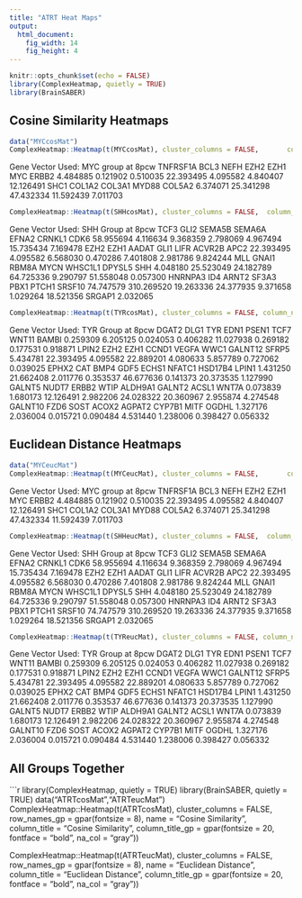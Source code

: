 ```yaml
---
title: "ATRT Heat Maps"
output: 
  html_document:
    fig_width: 14
    fig_height: 4
---
```


```r
knitr::opts_chunk$set(echo = FALSE)
library(ComplexHeatmap, quietly = TRUE)
library(BrainSABER)

```

## Cosine Similarity Heatmaps
```r
data("MYCcosMat")
ComplexHeatmap::Heatmap(t(MYCcosMat), cluster_columns = FALSE,       column_names_gp = gpar(fontsize = 8), name = "MYC Group", column_title = "MYC Group", column_title_gp = gpar(fontsize = 20, fontface = "bold"))
```


Gene Vector Used: MYC group at 8pcw
TNFRSF1A      BCL3      NEFH      EZH2      EZH1       MYC     ERBB2 
 4.484885  0.121902  0.510035 22.393495  4.095582  4.840407 12.126491 
     SHC1    COL1A2    COL3A1     MYD88    COL5A2 
 6.374071 25.341298 47.432334 11.592439  7.011703 
 

``` r
ComplexHeatmap::Heatmap(t(SHHcosMat), cluster_columns = FALSE,  column_names_gp = gpar(fontsize = 8), name = "SHH Group", column_title = "SHH Group", column_title_gp = gpar(fontsize = 20, fontface = "bold"))
```

Gene Vector Used: SHH Group at 8pcw
 TCF3       GLI2     SEMA5B     SEMA6A      EFNA2     CRNKL1       CDK6 
 58.955694   4.116634   9.368359   2.798069   4.967494  15.735434   7.169478 
      EZH2       EZH1      AADAT       GLI1       LIFR     ACVR2B       APC2 
 22.393495   4.095582   6.568030   0.470286   7.401808   2.981786   9.824244 
       MLL      GNAI1      RBM8A       MYCN    WHSC1L1     DPYSL5        SHH 
  4.048180  25.523049  24.182789  64.725336   9.290797  51.558048   0.057300 
   HNRNPA3        ID4      ARNT2      SF3A3       PBX1      PTCH1     SRSF10 
 74.747579 310.269520  19.263336  24.377935   9.371658   1.029264  18.521356 
    SRGAP1 
  2.032065 

```r
ComplexHeatmap::Heatmap(t(TYRcosMat), cluster_columns = FALSE, column_names_gp = gpar(fontsize = 8), name = "TYR Group", column_title = "TYR Group",  column_title_gp = gpar(fontsize = 20, fontface = "bold"))
```

Gene Vector Used: TYR Group at 8pcw
    DGAT2      DLG1       TYR      EDN1     PSEN1      TCF7     WNT11     BAMBI 
 0.259309  6.205125  0.024053  0.406282 11.027938  0.269182  0.177531  0.918871 
    LPIN2      EZH2      EZH1     CCND1     VEGFA      WWC1   GALNT12     SFRP5 
 5.434781 22.393495  4.095582 22.889201  4.080633  5.857789  0.727062  0.039025 
    EPHX2       CAT      BMP4      GDF5     ECHS1    NFATC1   HSD17B4     LPIN1 
 1.431250 21.662408  2.011776  0.353537 46.677636  0.141373 20.373535  1.127990 
   GALNT5     NUDT7     ERBB2      WTIP   ALDH9A1    GALNT2     ACSL1     WNT7A 
 0.073839  1.680173 12.126491  2.982206 24.028322 20.360967  2.955874  4.274548 
  GALNT10      FZD6      SOST     ACOX2    AGPAT2    CYP7B1      MITF     OGDHL 
 1.327176  2.036004  0.015721  0.090484  4.531440  1.238006  0.398427  0.056332 

## Euclidean Distance Heatmaps

```r
data("MYCeucMat")
ComplexHeatmap::Heatmap(t(MYCeucMat), cluster_columns = FALSE,       column_names_gp = gpar(fontsize = 8), name = "MYC Group", column_title = "MYC Group", column_title_gp = gpar(fontsize = 20, fontface = "bold"))
```


Gene Vector Used: MYC group at 8pcw
TNFRSF1A      BCL3      NEFH      EZH2      EZH1       MYC     ERBB2 
 4.484885  0.121902  0.510035 22.393495  4.095582  4.840407 12.126491 
     SHC1    COL1A2    COL3A1     MYD88    COL5A2 
 6.374071 25.341298 47.432334 11.592439  7.011703 
 

``` r
ComplexHeatmap::Heatmap(t(SHHeucMat), cluster_columns = FALSE,  column_names_gp = gpar(fontsize = 8), name = "SHH Group", column_title = "SHH Group", column_title_gp = gpar(fontsize = 20, fontface = "bold"))
```

Gene Vector Used: SHH Group at 8pcw
 TCF3       GLI2     SEMA5B     SEMA6A      EFNA2     CRNKL1       CDK6 
 58.955694   4.116634   9.368359   2.798069   4.967494  15.735434   7.169478 
      EZH2       EZH1      AADAT       GLI1       LIFR     ACVR2B       APC2 
 22.393495   4.095582   6.568030   0.470286   7.401808   2.981786   9.824244 
       MLL      GNAI1      RBM8A       MYCN    WHSC1L1     DPYSL5        SHH 
  4.048180  25.523049  24.182789  64.725336   9.290797  51.558048   0.057300 
   HNRNPA3        ID4      ARNT2      SF3A3       PBX1      PTCH1     SRSF10 
 74.747579 310.269520  19.263336  24.377935   9.371658   1.029264  18.521356 
    SRGAP1 
  2.032065 

```r
ComplexHeatmap::Heatmap(t(TYReucMat), cluster_columns = FALSE, column_names_gp = gpar(fontsize = 8), name = "TYR Group", column_title = "TYR Group",  column_title_gp = gpar(fontsize = 20, fontface = "bold"))
```

Gene Vector Used: TYR Group at 8pcw
    DGAT2      DLG1       TYR      EDN1     PSEN1      TCF7     WNT11     BAMBI 
 0.259309  6.205125  0.024053  0.406282 11.027938  0.269182  0.177531  0.918871 
    LPIN2      EZH2      EZH1     CCND1     VEGFA      WWC1   GALNT12     SFRP5 
 5.434781 22.393495  4.095582 22.889201  4.080633  5.857789  0.727062  0.039025 
    EPHX2       CAT      BMP4      GDF5     ECHS1    NFATC1   HSD17B4     LPIN1 
 1.431250 21.662408  2.011776  0.353537 46.677636  0.141373 20.373535  1.127990 
   GALNT5     NUDT7     ERBB2      WTIP   ALDH9A1    GALNT2     ACSL1     WNT7A 
 0.073839  1.680173 12.126491  2.982206 24.028322 20.360967  2.955874  4.274548 
  GALNT10      FZD6      SOST     ACOX2    AGPAT2    CYP7B1      MITF     OGDHL 
 1.327176  2.036004  0.015721  0.090484  4.531440  1.238006  0.398427  0.056332 


## All Groups Together

```r
library(ComplexHeatmap, quietly = TRUE)
library(BrainSABER, quietly = TRUE)
data("ATRTcosMat","ATRTeucMat")
ComplexHeatmap::Heatmap(t(ATRTcosMat), cluster_columns = FALSE, row_names_gp = gpar(fontsize = 8), name = "Cosine Similarity", column_title = "Cosine Similarity", column_title_gp = gpar(fontsize = 20, fontface = "bold", na_col = "gray"))

ComplexHeatmap::Heatmap(t(ATRTeucMat), cluster_columns = FALSE, row_names_gp = gpar(fontsize = 8), name = "Euclidean Distance", column_title = "Euclidean Distance", column_title_gp = gpar(fontsize = 20, fontface = "bold", na_col = "gray"))
